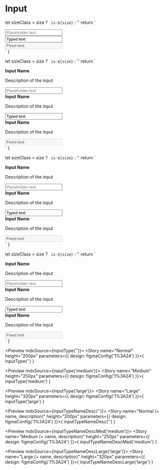 
<Meta title="Form/Input" />

# Input

  let sizeClass = size ? ` is-${size}` : ''
  return `
<div class="margin-bottom-small">
  <input class="input${sizeClass}" type="text" placeholder="Placeholder text"/>
</div>
<div class="margin-bottom-small">
  <input class="input${sizeClass}" type="text" value="Typed text"/>
</div>
<div class="margin-bottom-small">
<input class="input${sizeClass}" type="text" value="Fixed text" disabled/>
</div>`
}

  let sizeClass = size ? ` is-${size}` : ''
  return `
  <div class="margin-bottom-small">
    <label class="margin-bottom-small"> <strong> Input Name </strong> </label>
    <p class="margin-bottom-small"> Description of the input </p>
    <input class="input${sizeClass}" type="text" placeholder="Placeholder text"/>
  </div>
  <div class="margin-bottom-small">
    <label class="margin-bottom-small"> <strong> Input Name </strong> </label>
    <p class="margin-bottom-small"> Description of the input </p>
    <input class="input${sizeClass}" type="text" value="Typed text"/>
  </div>
  <div class="margin-bottom-small">
    <label class="margin-bottom-small"> <strong> Input Name </strong> </label>
    <p class="margin-bottom-small"> Description of the input </p>
    <input class="input${sizeClass}" type="text" value="Fixed text" disabled/>
    </div>`
}

  let sizeClass = size ? ` is-${size}` : ''
  return `
  <div class="margin-bottom-small">
    <label class="body-big margin-bottom-small"> <strong> Input Name </strong> </label>
    <p class="body-big margin-bottom-small"> Description of the input </p>
    <input class="input${sizeClass}" type="text" placeholder="Placeholder text"/>
  </div>
  <div class="margin-bottom-small">
    <label class="body-big margin-bottom-small"> <strong> Input Name </strong> </label>
    <p class="body-big margin-bottom-small"> Description of the input </p>
    <input class="input${sizeClass}" type="text" value="Typed text"/>
  </div>
  <div class="margin-bottom-small">
    <label class="body-big margin-bottom-small"> <strong> Input Name </strong> </label>
    <p class="body-big margin-bottom-small"> Description of the input </p>
    <input class="input${sizeClass}" type="text" value="Fixed text" disabled/>
    </div>`
}

  let sizeClass = size ? ` is-${size}` : ''
  return `
  <div class="margin-bottom-small">
    <label class="body-bigger margin-bottom-small"> <strong> Input Name </strong> </label>
    <p class="body-bigger margin-bottom-small"> Description of the input </p>
    <input class="input${sizeClass}" type="text" placeholder="Placeholder text"/>
  </div>
  <div class="margin-bottom-small">
    <label class="body-bigger margin-bottom-small"> <strong> Input Name </strong> </label>
    <p class="body-bigger margin-bottom-small"> Description of the input </p>
    <input class="input${sizeClass}" type="text" value="Typed text"/>
  </div>
  <div class="margin-bottom-small">
    <label class="body-bigger margin-bottom-small"> <strong> Input Name </strong> </label>
    <p class="body-bigger margin-bottom-small"> Description of the input </p>
    <input class="input${sizeClass}" type="text" value="Fixed text" disabled/>
    </div>`
}

<Preview mdxSource={inputType('')}>
  <Story name="Normal" height="200px" parameters={{
    design: figmaConfig('1%3A24')
  }}>{
    inputType('')
  }</Story>
</Preview>

<Preview mdxSource={inputType('medium')}>
  <Story name="Medium" height="250px" parameters={{
    design: figmaConfig('1%3A24')
  }}>{
    inputType('medium')
  }</Story>
</Preview>

<Preview mdxSource={inputType('large')}>
  <Story name="Large" height="320px" parameters={{
    design: figmaConfig('1%3A24')
  }}>{
    inputType('large')
  }</Story>
</Preview>

<Preview mdxSource={inputTypeNameDesc('')}>
  <Story name="Normal (+ name, description)" height="200px" parameters={{
    design: figmaConfig('1%3A24')
  }}>{
    inputTypeNameDesc('')
  }</Story>
</Preview>

<Preview mdxSource={inputTypeNameDescMed('medium')}>
  <Story name="Medium (+ name, description)" height="250px" parameters={{
    design: figmaConfig('1%3A24')
  }}>{
    inputTypeNameDescMed('medium')
  }</Story>
</Preview>

<Preview mdxSource={inputTypeNameDescLarge('large')}>
  <Story name="Large (+ name, description)" height="320px" parameters={{
    design: figmaConfig('1%3A24')
  }}>{
    inputTypeNameDescLarge('large')
  }</Story>
</Preview>